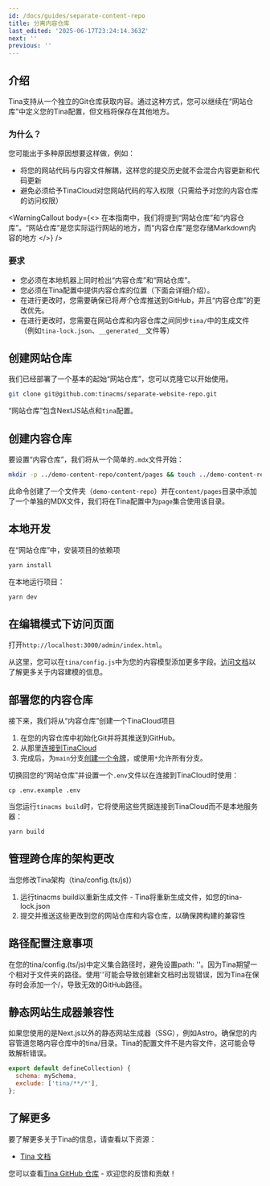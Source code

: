 ```yaml
---
id: /docs/guides/separate-content-repo
title: 分离内容仓库
last_edited: '2025-06-17T23:24:14.363Z'
next: ''
previous: ''
---
```


## 介绍

Tina支持从一个独立的Git仓库获取内容。通过这种方式，您可以继续在“网站仓库”中定义您的Tina配置，但文档将保存在其他地方。

### 为什么？

您可能出于多种原因想要这样做，例如：

* 将您的网站代码与内容文件解耦，这样您的提交历史就不会混合内容更新和代码更新
* 避免必须给予TinaCloud对您网站代码的写入权限（只需给予对您的内容仓库的访问权限）

<WarningCallout
  body={<>
    在本指南中，我们将提到“网站仓库”和“内容仓库”。“网站仓库”是您实际运行网站的地方，而“内容仓库”是您存储Markdown内容的地方
  </>}
/>

### 要求

* 您必须在本地机器上同时检出“内容仓库”和“网站仓库”。
* 您必须在Tina配置中提供内容仓库的位置（下面会详细介绍）。
* 在进行更改时，您需要确保已将*两个*仓库推送到GitHub，并且“内容仓库”的更改优先。
* 在进行更改时，您需要在网站仓库和内容仓库之间同步`tina/`中的生成文件（例如`tina-lock.json`、`__generated__`文件等）

## 创建网站仓库

我们已经部署了一个基本的起始“网站仓库”，您可以克隆它以开始使用。

```sh
git clone git@github.com:tinacms/separate-website-repo.git
```

“网站仓库”包含NextJS站点和`tina`配置。

## 创建内容仓库

要设置“内容仓库”，我们将从一个简单的`.mdx`文件开始：

```sh
mkdir -p ../demo-content-repo/content/pages && touch ../demo-content-repo/content/pages/home.mdx && echo "Hello" >> ../demo-content-repo/content/pages/home.mdx
```

此命令创建了一个文件夹（`demo-content-repo`）并在`content/pages`目录中添加了一个单独的MDX文件，我们将在Tina配置中为`page`集合使用该目录。

## 本地开发

在“网站仓库”中，安装项目的依赖项

```sh
yarn install
```

在本地运行项目：

```sh
yarn dev
```

## 在编辑模式下访问页面

打开`http://localhost:3000/admin/index.html`。

从这里，您可以在`tina/config.js`中为您的内容模型添加更多字段。[访问文档](https://tina.io/docs/schema/)以了解更多关于内容建模的信息。

## 部署您的内容仓库

接下来，我们将从“内容仓库”创建一个TinaCloud项目

1. 在您的内容仓库中初始化Git并将其推送到GitHub。
2. 从那里[连接到TinaCloud](https://tina.io/docs/tinacloud/dashboard/projects/)
3. 完成后，为`main`分支[创建一个令牌](https://tina.io/docs/tinacloud/dashboard/projects/#api-tokens)，或使用`*`允许所有分支。

切换回您的“网站仓库”并设置一个`.env`文件以在连接到TinaCloud时使用：

```
cp .env.example .env
```

当您运行`tinacms build`时，它将使用这些凭据连接到TinaCloud而不是本地服务器：

```sh
yarn build
```

## 管理跨仓库的架构更改

当您修改Tina架构（tina/config.(ts/js)）

1. 运行tinacms build以重新生成文件 - Tina将重新生成文件，如您的tina-lock.json
2. 提交并推送这些更改到您的网站仓库和内容仓库，以确保跨构建的兼容性

## 路径配置注意事项

在您的tina/config.(ts/js)中定义集合路径时，避免设置path: ''。因为Tina期望一个相对于文件夹的路径。使用''可能会导致创建新文档时出现错误，因为Tina在保存时会添加一个/，导致无效的GitHub路径。

## 静态网站生成器兼容性

如果您使用的是Next.js以外的静态网站生成器（SSG），例如Astro。确保您的内容管道忽略内容仓库中的tina/目录。Tina的配置文件不是内容文件，这可能会导致解析错误。

```javascript
export default defineCollection) {
  schema: mySchema,
  exclude: ['tina/**/*'],
};
```

## 了解更多

要了解更多关于Tina的信息，请查看以下资源：

* [Tina 文档](https://tina.io/docs)

您可以查看[Tina GitHub 仓库](https://github.com/tinacms/tinacms) - 欢迎您的反馈和贡献！
